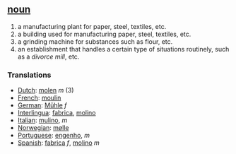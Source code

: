 == [[noun]] ==

# a manufacturing plant for paper, steel, textiles, etc.
# a building used for manufacturing paper, steel, textiles, etc.
# a grinding machine for substances such as flour, etc.
# an establishment that handles a certain type of situations routinely, such as a ''divorce mill'', etc.

=== Translations ===
*[[Dutch]]: [[molen]] ''m'' (3)
*[[French]]: [[moulin]]
*[[German]]: [[Mühle]] ''f''
*[[Interlingua]]: [[fabrica]], [[molino]]
*[[Italian]]: [[mulino]], ''m''
*[[Norwegian]]: [[mølle]]
*[[Portuguese]]: [[engenho]], ''m''
*[[Spanish]]: [[fabrica]] ''f'', [[molino]] ''m''